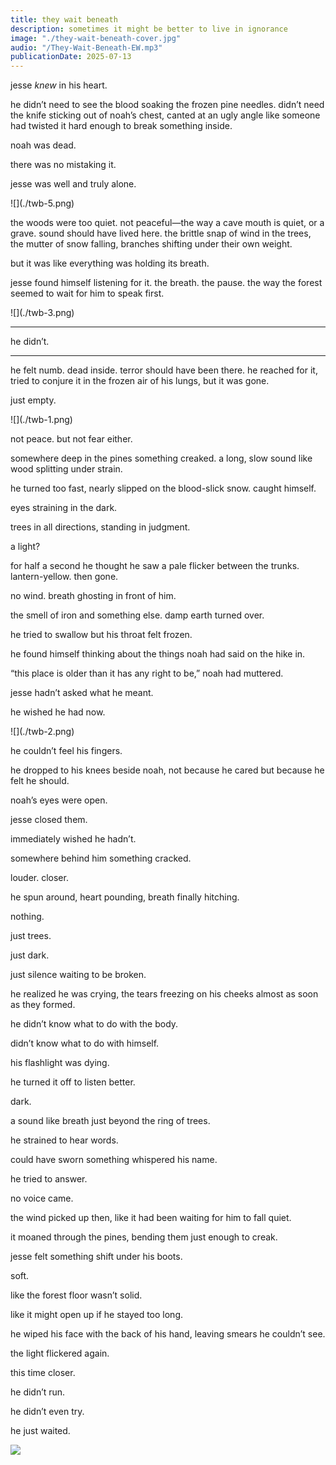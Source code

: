 ```yaml
---
title: they wait beneath
description: sometimes it might be better to live in ignorance
image: "./they-wait-beneath-cover.jpg"
audio: "/They-Wait-Beneath-EW.mp3"
publicationDate: 2025-07-13
---
```


jesse <em>knew</em> in his heart.

he didn’t need to see the blood soaking the frozen pine needles. didn’t need the knife sticking out of noah’s chest, canted at an ugly angle like someone had twisted it hard enough to break something inside.

<Spacer size="lg" />

noah was dead.

there was no mistaking it.

<Spacer size="lg" />

jesse was well and truly alone.

<Spacer size="12xl" />

<Spacer size="lg" />
![](./twb-5.png)
<Spacer size="6xl" />



the woods were too quiet. not peaceful—the way a cave mouth is quiet, or a grave. sound should have lived here. the brittle snap of wind in the trees, the mutter of snow falling, branches shifting under their own weight.

<Spacer size="lg" />

but it was like everything was holding its breath.

<Spacer size="sm" />

jesse found himself listening for it. the breath. the pause. the way the forest seemed to wait for him to speak first.


<Spacer size="lg" />
![](./twb-3.png)
<Spacer size="lg" />

<hr />
he didn’t.
<hr />

he felt numb. dead inside. terror should have been there. he reached for it, tried to conjure it in the frozen air of his lungs, but it was gone.

just empty.

<Spacer size="lg" />
![](./twb-1.png)

not peace. but not fear either.

somewhere deep in the pines something creaked. a long, slow sound like wood splitting under strain.

he turned too fast, nearly slipped on the blood-slick snow. caught himself.

eyes straining in the dark.

trees in all directions, standing in judgment.

a light?

for half a second he thought he saw a pale flicker between the trunks. lantern-yellow. then gone.

no wind. breath ghosting in front of him.

the smell of iron and something else. damp earth turned over.

he tried to swallow but his throat felt frozen.

he found himself thinking about the things noah had said on the hike in.

“this place is older than it has any right to be,” noah had muttered.

jesse hadn’t asked what he meant.

he wished he had now.

<Spacer size="2xl" />
![](./twb-2.png)
<Spacer size="2xl" />

he couldn’t feel his fingers.

he dropped to his knees beside noah, not because he cared but because he felt he should.

noah’s eyes were open.

jesse closed them.

immediately wished he hadn’t.

<Spacer size="3xl" />

somewhere behind him something cracked.

louder. closer.

he spun around, heart pounding, breath finally hitching.

<Spacer size="10xl" />

nothing.

just trees.

just dark.

<Spacer size="3xl" />

just silence waiting to be broken.

he realized he was crying, the tears freezing on his cheeks almost as soon as they formed.

he didn’t know what to do with the body.

didn’t know what to do with himself.

his flashlight was dying.

he turned it off to listen better.

dark.

a sound like breath just beyond the ring of trees.

he strained to hear words.

could have sworn something whispered his name.


<Spacer size="3xl" />

he tried to answer.

no voice came.

the wind picked up then, like it had been waiting for him to fall quiet.

it moaned through the pines, bending them just enough to creak.

<Spacer size="6xl" />

jesse felt something shift under his boots.

soft.

like the forest floor wasn’t solid.

like it might open up if he stayed too long.

he wiped his face with the back of his hand, leaving smears he couldn’t see.

the light flickered again.

this time closer.

he didn’t run.

he didn’t even try.

<Spacer size="6xl" />

he just waited.

![](./twb-4.png)

<Spacer size="12xl" />